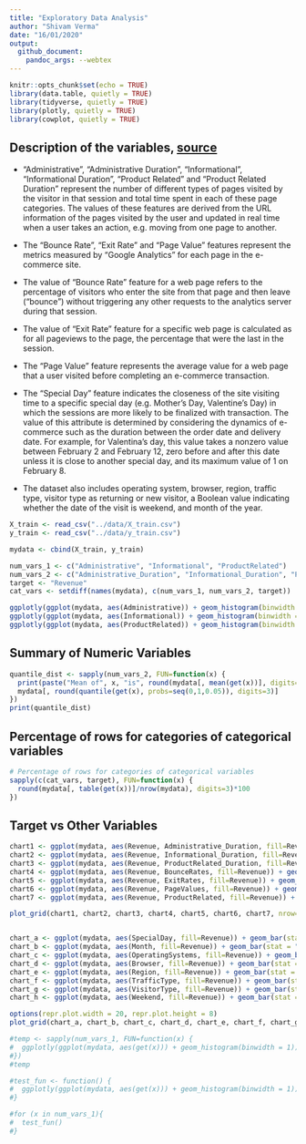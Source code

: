 ```yaml
---
title: "Exploratory Data Analysis"
author: "Shivam Verma"
date: "16/01/2020"
output: 
  github_document:
    pandoc_args: --webtex
---
```


```r
knitr::opts_chunk$set(echo = TRUE)
library(data.table, quietly = TRUE)
library(tidyverse, quietly = TRUE)
library(plotly, quietly = TRUE)
library(cowplot, quietly = TRUE)

```

## Description of the variables, [source](https://archive.ics.uci.edu/ml/datasets/Online+Shoppers+Purchasing+Intention+Dataset)
- "Administrative", "Administrative Duration", "Informational", "Informational Duration", "Product Related" and "Product Related Duration" represent the number of different types of pages visited by the visitor in that session and total time spent in each of these page categories. The values of these features are derived from the URL information of the pages visited by the user and updated in real time when a user takes an action, e.g. moving from one page to another. 

- The "Bounce Rate", "Exit Rate" and "Page Value" features represent the metrics measured by "Google Analytics" for each page in the e-commerce site. 

- The value of "Bounce Rate" feature for a web page refers to the percentage of visitors who enter the site from that page and then leave ("bounce") without triggering any other requests to the analytics server during that session. 

- The value of "Exit Rate" feature for a specific web page is calculated as for all pageviews to the page, the percentage that were the last in the session. 

- The "Page Value" feature represents the average value for a web page that a user visited before completing an e-commerce transaction. 

- The "Special Day" feature indicates the closeness of the site visiting time to a specific special day (e.g. Mother’s Day, Valentine's Day) in which the sessions are more likely to be finalized with transaction. The value of this attribute is determined by considering the dynamics of e-commerce such as the duration between the order date and delivery date. For example, for Valentina’s day, this value takes a nonzero value between February 2 and February 12, zero before and after this date unless it is close to another special day, and its maximum value of 1 on February 8. 

- The dataset also includes operating system, browser, region, traffic type, visitor type as returning or new visitor, a Boolean value indicating whether the date of the visit is weekend, and month of the year.


```r

X_train <- read_csv("../data/X_train.csv")
y_train <- read_csv("../data/y_train.csv")

mydata <- cbind(X_train, y_train)

num_vars_1 <- c("Administrative", "Informational", "ProductRelated")
num_vars_2 <- c("Administrative_Duration", "Informational_Duration", "ProductRelated_Duration", "BounceRates", "ExitRates", "PageValues", "ProductRelated")
target <- "Revenue"
cat_vars <- setdiff(names(mydata), c(num_vars_1, num_vars_2, target))

ggplotly(ggplot(mydata, aes(Administrative)) + geom_histogram(binwidth = 1))
ggplotly(ggplot(mydata, aes(Informational)) + geom_histogram(binwidth = 1))
ggplotly(ggplot(mydata, aes(ProductRelated)) + geom_histogram(binwidth = 1))

```

## Summary of Numeric Variables
```r
quantile_dist <- sapply(num_vars_2, FUN=function(x) {
  print(paste("Mean of", x, "is", round(mydata[, mean(get(x))], digits=3), "and standard deviation is", round(mydata[, sd(get(x))], digits=3)))
  mydata[, round(quantile(get(x), probs=seq(0,1,0.05)), digits=3)]
})
print(quantile_dist)

```

## Percentage of rows for categories of categorical variables
```r
# Percentage of rows for categories of categorical variables
sapply(c(cat_vars, target), FUN=function(x) {
  round(mydata[, table(get(x))]/nrow(mydata), digits=3)*100
})

```



## Target vs Other Variables
```r


chart1 <- ggplot(mydata, aes(Revenue, Administrative_Duration, fill=Revenue)) + geom_boxplot()
chart2 <- ggplot(mydata, aes(Revenue, Informational_Duration, fill=Revenue)) + geom_boxplot()
chart3 <- ggplot(mydata, aes(Revenue, ProductRelated_Duration, fill=Revenue)) + geom_boxplot()
chart4 <- ggplot(mydata, aes(Revenue, BounceRates, fill=Revenue)) + geom_boxplot()
chart5 <- ggplot(mydata, aes(Revenue, ExitRates, fill=Revenue)) + geom_boxplot()
chart6 <- ggplot(mydata, aes(Revenue, PageValues, fill=Revenue)) + geom_boxplot()
chart7 <- ggplot(mydata, aes(Revenue, ProductRelated, fill=Revenue)) + geom_boxplot()

plot_grid(chart1, chart2, chart3, chart4, chart5, chart6, chart7, nrow=4)


chart_a <- ggplot(mydata, aes(SpecialDay, fill=Revenue)) + geom_bar(stat = "count", position = "dodge")
chart_b <- ggplot(mydata, aes(Month, fill=Revenue)) + geom_bar(stat = "count", position = "dodge")
chart_c <- ggplot(mydata, aes(OperatingSystems, fill=Revenue)) + geom_bar(stat = "count", position = "dodge")
chart_d <- ggplot(mydata, aes(Browser, fill=Revenue)) + geom_bar(stat = "count", position = "dodge")
chart_e <- ggplot(mydata, aes(Region, fill=Revenue)) + geom_bar(stat = "count", position = "dodge")
chart_f <- ggplot(mydata, aes(TrafficType, fill=Revenue)) + geom_bar(stat = "count", position = "dodge")
chart_g <- ggplot(mydata, aes(VisitorType, fill=Revenue)) + geom_bar(stat = "count", position = "dodge")
chart_h <- ggplot(mydata, aes(Weekend, fill=Revenue)) + geom_bar(stat = "count", position = "dodge")

options(repr.plot.width = 20, repr.plot.height = 8)
plot_grid(chart_a, chart_b, chart_c, chart_d, chart_e, chart_f, chart_g, chart_h, nrow=4)


```














```r
#temp <- sapply(num_vars_1, FUN=function(x) {
#  ggplotly(ggplot(mydata, aes(get(x))) + geom_histogram(binwidth = 1))
#})
#temp

#test_fun <- function() {
#  ggplotly(ggplot(mydata, aes(get(x))) + geom_histogram(binwidth = 1))
#}

#for (x in num_vars_1){
#  test_fun()
#}

```
